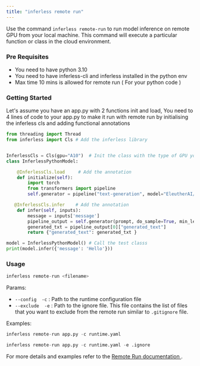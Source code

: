```yaml
---
title: "inferless remote run"
---
```

Use the command `inferless remote-run` to run model inference on remote GPU from your local machine.
This command will execute a particular function or class in the cloud environment.

### Pre Requisites 

- You need to have python 3.10 
- You need to have inferless-cli and inferless installed in the python env 
- Max time 10 mins is allowed for remote run ( For your python code )

### Getting Started 

Let's assume you have an app.py with 2 functions init and load, You need to 4 lines of code to your app.py to make it run with remote run by initialising the inferless cls and adding functional annotations 

```python 
from threading import Thread
from inferless import Cls # Add the inferless library 


InferlessCls = Cls(gpu="A10")  # Init the class with the type of GPU you want to run with 
class InferlessPythonModel:

    @InferlessCls.load     # Add the annotation 
    def initialize(self):
        import torch
        from transformers import pipeline
        self.generator = pipeline("text-generation", model="EleutherAI/gpt-neo-125M",device=0)

   @InferlessCls.infer    # Add the annotation 
    def infer(self, inputs):
        message = inputs['message']
        pipeline_output = self.generator(prompt, do_sample=True, min_length=120)
        generated_txt = pipeline_output[0]["generated_text"]
        return {"generated_text": generated_txt }

model = InferlessPythonModel() # Call the test classs 
print(model.infer({'message': 'Hello'}))

````


### Usage

```python
inferless remote-run <filename> 
```

Params:
  - `--config  -c` : Path to the runtime configuration file
  - `--exclude  -e` : Path to the ignore file. This file contains the list of files that you want to exclude from the remote run similar to `.gitignore` file.


Examples:

```python
inferless remote-run app.py -c runtime.yaml 
```

```python
inferless remote-run app.py -c runtime.yaml -e .ignore
```

For more details and examples refer to the <a  href="/api-reference/remote-run" > Remote Run documentation </a>. 
